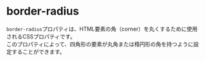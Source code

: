 # border-radius
`border-radius`プロパティは、HTML要素の角（corner）を丸くするために使用されるCSSプロパティです。  
このプロパティによって、四角形の要素が丸角または楕円形の角を持つように設定することができます。

